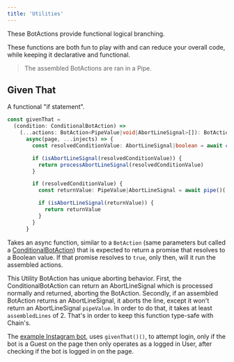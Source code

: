 ```yaml
---
title: 'Utilities'
---
```


These BotActions provide functional logical branching.

These functions are both fun to play with and can reduce your overall code, while keeping it declarative and functional.

> The assembled BotActions are ran in a Pipe.

## Given That
A functional "if statement".
```typescript
const givenThat =
  (condition: ConditionalBotAction) =>
    (...actions: BotAction<PipeValue|void|AbortLineSignal>[]): BotAction<any> =>
      async(page, ...injects) => {
        const resolvedConditionValue: AbortLineSignal|boolean = await condition(page, ...pipeInjects(injects))

        if (isAbortLineSignal(resolvedConditionValue)) {
          return processAbortLineSignal(resolvedConditionValue)
        }

        if (resolvedConditionValue) {
          const returnValue: PipeValue|AbortLineSignal = await pipe()(...actions)(page, ...injects)

          if (isAbortLineSignal(returnValue)) {
            return returnValue
          }
        }
      }
```
Takes an async function, similar to a `BotAction` (same parameters but called a [ConditionalBotAction](/topic/conditionals#conditional-botaction)) that is expected to return a promise that resolves to a Boolean value. If that promise resolves to `true`, only then, will it run the assembled actions.

This Utility BotAction has unique aborting behavior. First, the ConditionalBotAction can return an AbortLineSignal which is processed normally and returned, aborting the BotAction. Secondly, if an assembled BotAction returns an AbortLineSignal, it aborts the line, except it won't return an AbortLineSignal `pipeValue`. In order to do that, it takes at least `assembledLines` of 2. That's in order to keep this function type-safe with Chain's.

The [example Instagram bot](/sites/instagram), uses `givenThat()()`, to attempt login, only if the bot is a Guest on the page then only operates as a logged in User, after checking if the bot is logged in on the page.
